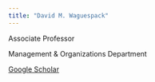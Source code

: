 ```yaml
---
title: "David M. Waguespack"
---
```


Associate Professor

Management & Organizations Department

[Google Scholar](https://scholar.google.com/citations?user=6bWxEhcAAAAJ&hl=en)

